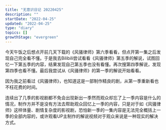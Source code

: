 ```yaml
---
title: "无意识日记 20220425"
description: ""
startDate: "2022-04-25"
updated: "2022-04-25"
type: "diary"
topics: []
growthStage: "evergreen"
---
```


今天午饭之后想点开前几天下载的《风骚律师》第六季看看，但点开第一集之后发现自己完全看不懂。于是我去Bilibili尝试看看《风骚律师》第五季的解说，试图回忆一下第五季的内容，结果发现自己第五季也没有看懂。再次搜第四季解说，发现第四季也看不懂。最后我尝试从《风骚律师》的第一季的解说开始看看。

因为我之前看过《风骚律师》，也知道这是一部制作精良的剧，从第一季重新看也不枉花费的时间。

连续出了几季的影视剧都不免会出现新出一季然而观众却忘了上一季内容是什么的情况，制作方并不是没有方法去帮助观众回忆上一季的内容，只是对于如《风骚律师》这样体量、剧情复杂度的影视剧，恐怕新一季的一集内容是无法完全概括上一季的全部内容的，或许观看UP主制作的解说视频对于观众来说是一种现实的解决方式。